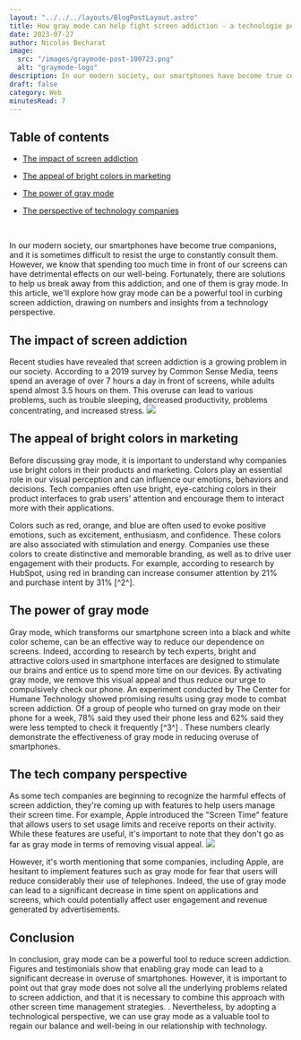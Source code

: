 ```yaml
---
layout: "../../../layouts/BlogPostLayout.astro"
title: How gray mode can help fight screen addiction - a technologie perspective
date: 2023-07-27
author: Nicolas Becharat
image:
  src: "/images/graymode-post-100723.png"
  alt: "graymode-logo"
description: In our modern society, our smartphones have become true companions, and it is sometimes difficult to resist the urge to constantly consult them. However, we know that spending too much time in front of our screens can have detrimental effects on our well-being. Fortunately, there are solutions to help us break away from this addiction. 
draft: false
category: Web
minutesRead: 7
---
```

## Table of contents

* [The impact of screen addiction](#the-impact-of-screen-addiction)

* [The appeal of bright colors in marketing](#the-appeal-of-bright-colors-in-marketing)

* [The power of gray mode](#the-power-of-gray-mode)

* [The perspective of technology companies](#the-perspective-of-technology-companies)

<br/>

In our modern society, our smartphones have become true companions, and it is sometimes difficult to resist the urge to constantly consult them. However, we know that spending too much time in front of our screens can have detrimental effects on our well-being. Fortunately, there are solutions to help us break away from this addiction, and one of them is gray mode. In this article, we'll explore how gray mode can be a powerful tool in curbing screen addiction, drawing on numbers and insights from a technology perspective.

## The impact of screen addiction

Recent studies have revealed that screen addiction is a growing problem in our society. According to a 2019 survey by Common Sense Media, teens spend an average of over 7 hours a day in front of screens, while adults spend almost 3.5 hours on them. This overuse can lead to various problems, such as trouble sleeping, decreased productivity, problems concentrating, and increased stress.
<img src="https://lh3.googleusercontent.com/drive-viewer/AITFw-yrcbc_HjMEnQPk7YiaXKYM92lIw37yDQGFt5WTrsMF7XMwY7YLXzZjG-2fS27ylQgJZi24pGALEkFdiLwPAxGraOo0=s2560" class="max-w-full h-auto block m- self" />

## The appeal of bright colors in marketing

Before discussing gray mode, it is important to understand why companies use bright colors in their products and marketing. Colors play an essential role in our visual perception and can influence our emotions, behaviors and decisions. Tech companies often use bright, eye-catching colors in their product interfaces to grab users' attention and encourage them to interact more with their applications.

Colors such as red, orange, and blue are often used to evoke positive emotions, such as excitement, enthusiasm, and confidence. These colors are also associated with stimulation and energy. Companies use these colors to create distinctive and memorable branding, as well as to drive user engagement with their products. For example, according to research by HubSpot, using red in branding can increase consumer attention by 21% and purchase intent by 31% [^2^].

## The power of gray mode

Gray mode, which transforms our smartphone screen into a black and white color scheme, can be an effective way to reduce our dependence on screens. Indeed, according to research by tech experts, bright and attractive colors used in smartphone interfaces are designed to stimulate our brains and entice us to spend more time on our devices. By activating gray mode, we remove this visual appeal and thus reduce our urge to compulsively check our phone.
An experiment conducted by The Center for Humane Technology showed promising results using gray mode to combat screen addiction. Of a group of people who turned on gray mode on their phone for a week, 78% said they used their phone less and 62% said they were less tempted to check it frequently [^3^] . These numbers clearly demonstrate the effectiveness of gray mode in reducing overuse of smartphones.
## The tech company perspective

As some tech companies are beginning to recognize the harmful effects of screen addiction, they're coming up with features to help users manage their screen time. For example, Apple introduced the "Screen Time" feature that allows users to set usage limits and receive reports on their activity. While these features are useful, it's important to note that they don't go as far as gray mode in terms of removing visual appeal.
<img src="https://lh3.googleusercontent.com/drive-viewer/AITFw-zIH4cgOG6JcDzml7vZN67I-dByQOte9H_DL-jJGzECWIr7lIva3QYYpUKwsT2Dx5G3qnXI8FGpX5YDlTgGAUs79uuN=s1600" class="max-w-[60%] h-auto block m-auto" />

However, it's worth mentioning that some companies, including Apple, are hesitant to implement features such as gray mode for fear that users will reduce considerably their use of telephones. Indeed, the use of gray mode can lead to a significant decrease in time spent on applications and screens, which could potentially affect user engagement and revenue generated by advertisements.

## Conclusion

In conclusion, gray mode can be a powerful tool to reduce screen addiction. Figures and testimonials show that enabling gray mode can lead to a significant decrease in overuse of smartphones. However, it is important to point out that gray mode does not solve all the underlying problems related to screen addiction, and that it is necessary to combine this approach with other screen time management strategies. . Nevertheless, by adopting a technological perspective, we can use gray mode as a valuable tool to regain our balance and well-being in our relationship with technology.